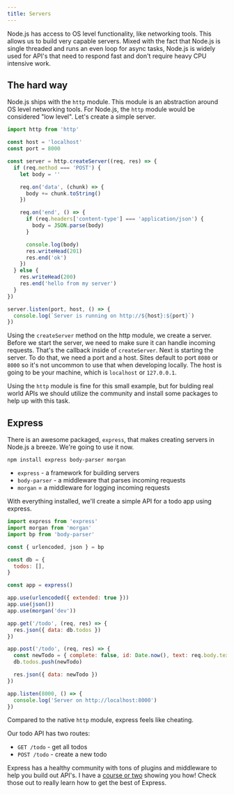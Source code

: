 ```yaml
---
title: Servers
---
```


Node.js has access to OS level functionality, like networking tools. This
allows us to build very capable servers. Mixed with the fact that Node.js
is single threaded and runs an even loop for async tasks, Node.js is widely
used for API's that need to respond fast and don't require heavy CPU intensive
work.

## The hard way

Node.js ships with the `http` module. This module is an abstraction
around OS level networking tools. For Node.js, the `http` module would
be considered "low level". Let's create a simple server.

```js
import http from 'http'

const host = 'localhost'
const port = 8000

const server = http.createServer((req, res) => {
  if (req.method === 'POST') {
    let body = ''

    req.on('data', (chunk) => {
      body += chunk.toString()
    })

    req.on('end', () => {
      if (req.headers['content-type'] === 'application/json') {
        body = JSON.parse(body)
      }

      console.log(body)
      res.writeHead(201)
      res.end('ok')
    })
  } else {
    res.writeHead(200)
    res.end('hello from my server')
  }
})

server.listen(port, host, () => {
  console.log(`Server is running on http://${host}:${port}`)
})
```

Using the `createServer` method on the http module, we create a server.
Before we start the server, we need to make sure it can handle
incoming requests. That's the callback inside of `createServer`.
Next is starting the server. To do that, we need a port and a host.
Sites default to port `8080` or `8000` so it's not uncommon to use
that when developing locally. The host is going to be your machine,
which is `localhost` or `127.0.0.1`.

Using the `http` module is fine for this small example,
but for bulding real world APIs we should utilize the community
and install some packages to help up with this task.

## Express

There is an awesome packaged, `express`, that makes creating servers
in Node.js a breeze. We're going to use it now.

`npm install express body-parser morgan`

- `express` - a framework for building servers
- `body-parser` - a middleware that parses incoming requests
- `morgan` = a middleware for logging incoming requests

With everything installed, we'll create a simple API for a todo app using
express.

```js
import express from 'express'
import morgan from 'morgan'
import bp from 'body-parser'

const { urlencoded, json } = bp

const db = {
  todos: [],
}

const app = express()

app.use(urlencoded({ extended: true }))
app.use(json())
app.use(morgan('dev'))

app.get('/todo', (req, res) => {
  res.json({ data: db.todos })
})

app.post('/todo', (req, res) => {
  const newTodo = { complete: false, id: Date.now(), text: req.body.text }
  db.todos.push(newTodo)

  res.json({ data: newTodo })
})

app.listen(8000, () => {
  console.log('Server on http://localhost:8000')
})
```

Compared to the native `http` module, express feels
like cheating.

Our todo API has two routes:

- `GET /todo` - get all todos
- `POST /todo` - create a new todo

Express has a healthy community with tons of plugins
and middleware to help you build out API's. I have a [course
or two](https://frontendmasters.com/courses/api-design-nodejs-v3/) showing you how!
Check those out to really learn how to get the best of Express.
